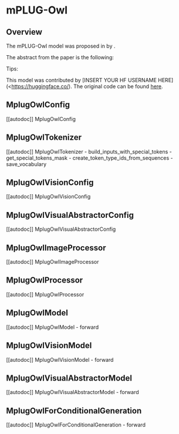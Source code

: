 <!--Copyright 2023 The HuggingFace Team. All rights reserved.

Licensed under the Apache License, Version 2.0 (the "License"); you may not use this file except in compliance with
the License. You may obtain a copy of the License at

http://www.apache.org/licenses/LICENSE-2.0

Unless required by applicable law or agreed to in writing, software distributed under the License is distributed on
an "AS IS" BASIS, WITHOUT WARRANTIES OR CONDITIONS OF ANY KIND, either express or implied. See the License for the
specific language governing permissions and limitations under the License.
-->

# mPLUG-Owl

## Overview

The  mPLUG-Owl model was proposed in [<INSERT PAPER NAME HERE>](<INSERT PAPER LINK HERE>)  by <INSERT AUTHORS HERE>. <INSERT SHORT SUMMARY HERE>

The abstract from the paper is the following:

*<INSERT PAPER ABSTRACT HERE>*

Tips:

<INSERT TIPS ABOUT MODEL HERE>

This model was contributed by [INSERT YOUR HF USERNAME HERE](<https://huggingface.co/<INSERT YOUR HF USERNAME HERE>). The original code can be found [here](<INSERT LINK TO GITHUB REPO HERE>).

## MplugOwlConfig

[[autodoc]] MplugOwlConfig


## MplugOwlTokenizer

[[autodoc]] MplugOwlTokenizer
    - build_inputs_with_special_tokens
    - get_special_tokens_mask
    - create_token_type_ids_from_sequences
    - save_vocabulary


## MplugOwlVisionConfig

[[autodoc]] MplugOwlVisionConfig


## MplugOwlVisualAbstractorConfig

[[autodoc]] MplugOwlVisualAbstractorConfig

## MplugOwlImageProcessor

[[autodoc]] MplugOwlImageProcessor

## MplugOwlProcessor

[[autodoc]] MplugOwlProcessor

## MplugOwlModel

[[autodoc]] MplugOwlModel
    - forward

## MplugOwlVisionModel

[[autodoc]] MplugOwlVisionModel
    - forward

## MplugOwlVisualAbstractorModel

[[autodoc]] MplugOwlVisualAbstractorModel
    - forward

## MplugOwlForConditionalGeneration

[[autodoc]] MplugOwlForConditionalGeneration
    - forward

